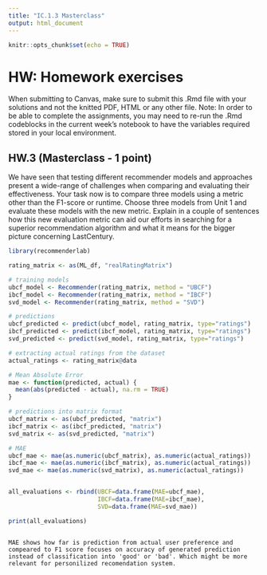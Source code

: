---
title: "IC.1.3 Masterclass"
output: html_document
---

```{r setup, include=FALSE}
knitr::opts_chunk$set(echo = TRUE)
```

# HW: Homework exercises

When submitting to Canvas, make sure to submit this .Rmd file with your solutions and not the knitted PDF, HTML or any other file. Note: In order to be able to complete the assignments, you may need to re-run the .Rmd codeblocks in the current week's notebook to have the variables required stored in your local environment.

## HW.3 (Masterclass - 1 point)

We have seen that testing different recommender models and approaches present a wide-range of challenges when comparing and evaluating their effectiveness. Your task now is to compare three models using a metric other than the F1-score or runtime.
Choose three models from Unit 1 and evaluate these models with the new metric. Explain in a couple of sentences how this new evaluation metric can aid our efforts in searching for a superior recommendation algorithm and what it means for the bigger picture concerning LastCentury.

```{r}
library(recommenderlab)

rating_matrix <- as(ML_df, "realRatingMatrix")

# training models
ubcf_model <- Recommender(rating_matrix, method = "UBCF")
ibcf_model <- Recommender(rating_matrix, method = "IBCF")
svd_model <- Recommender(rating_matrix, method = "SVD")

# predictions
ubcf_predicted <- predict(ubcf_model, rating_matrix, type="ratings")
ibcf_predicted <- predict(ibcf_model, rating_matrix, type="ratings")
svd_predicted <- predict(svd_model, rating_matrix, type="ratings")

# extracting actual ratings from the dataset
actual_ratings <- rating_matrix@data

# Mean Absolute Error
mae <- function(predicted, actual) {
  mean(abs(predicted - actual), na.rm = TRUE)
}

# predictions into matrix format
ubcf_matrix <- as(ubcf_predicted, "matrix")
ibcf_matrix <- as(ibcf_predicted, "matrix")
svd_matrix <- as(svd_predicted, "matrix")

# MAE
ubcf_mae <- mae(as.numeric(ubcf_matrix), as.numeric(actual_ratings))
ibcf_mae <- mae(as.numeric(ibcf_matrix), as.numeric(actual_ratings))
svd_mae <- mae(as.numeric(svd_matrix), as.numeric(actual_ratings))


all_evaluations <- rbind(UBCF=data.frame(MAE=ubcf_mae),
                         IBCF=data.frame(MAE=ibcf_mae),
                         SVD=data.frame(MAE=svd_mae))

print(all_evaluations)
```


```

MAE shows how far is prediction from actual user preference and compeared to F1 score focuses on accuracy of generated prediction instead of classification into 'good' or 'bad'. Which might be more relevant for personilized recomendation system.

```

